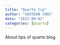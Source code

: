 ```yaml
---
title: "Quarto tip"
author: "SEOYEON CHOI"
date: "2022-09-01"
categories: [Quarto]
---
```


About tips of quarto blog
